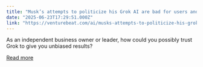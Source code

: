 ```yaml
---
title: "Musk’s attempts to politicize his Grok AI are bad for users and enterprises — here’s why"
date: "2025-06-23T17:29:51.000Z"
link: "https://venturebeat.com/ai/musks-attempts-to-politicize-his-grok-ai-are-bad-for-users-and-enterprises-heres-why/"
---
```


As an independent business owner or leader, how could you possibly trust Grok to give you unbiased results?

[Read more](https://venturebeat.com/ai/musks-attempts-to-politicize-his-grok-ai-are-bad-for-users-and-enterprises-heres-why/)
